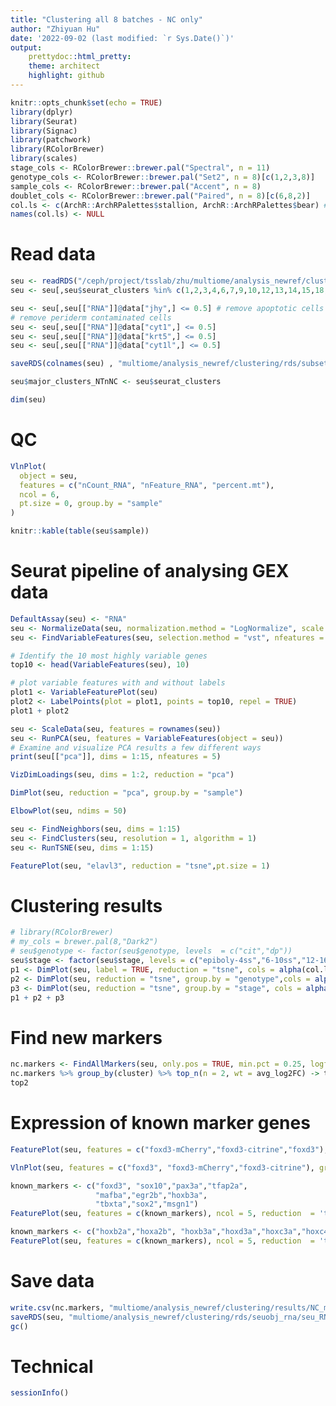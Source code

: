```yaml
---
title: "Clustering all 8 batches - NC only"
author: "Zhiyuan Hu"
date: '2022-09-02 (last modified: `r Sys.Date()`)'
output: 
    prettydoc::html_pretty:
    theme: architect
    highlight: github
---
```


```r
knitr::opts_chunk$set(echo = TRUE)
library(dplyr)
library(Seurat)
library(Signac)
library(patchwork)
library(RColorBrewer)
library(scales)
stage_cols <- RColorBrewer::brewer.pal("Spectral", n = 11)
genotype_cols <- RColorBrewer::brewer.pal("Set2", n = 8)[c(1,2,3,8)]
sample_cols <- RColorBrewer::brewer.pal("Accent", n = 8)
doublet_cols <- RColorBrewer::brewer.pal("Paired", n = 8)[c(6,8,2)]
col.ls <- c(ArchR::ArchRPalettes$stallion, ArchR::ArchRPalettes$bear) # archR color palettes
names(col.ls) <- NULL
```

# Read data

```r
seu <- readRDS("/ceph/project/tsslab/zhu/multiome/analysis_newref/clustering/rds/seuobj_rna/seu_RNAsoupx_NTNC31037.rds")
seu <- seu[,seu$seurat_clusters %in% c(1,2,3,4,6,7,9,10,12,13,14,15,18,21,22,23,24)]

seu <- seu[,seu[["RNA"]]@data["jhy",] <= 0.5] # remove apoptotic cells
# remove periderm contaminated cells
seu <- seu[,seu[["RNA"]]@data["cyt1",] <= 0.5] 
seu <- seu[,seu[["RNA"]]@data["krt5",] <= 0.5]
seu <- seu[,seu[["RNA"]]@data["cyt1l",] <= 0.5]

saveRDS(colnames(seu) , "multiome/analysis_newref/clustering/rds/subsetting_info/cellnames_multiome18k_NC.rds")

seu$major_clusters_NTnNC <- seu$seurat_clusters

dim(seu)
```

# QC

```r
VlnPlot(
  object = seu,
  features = c("nCount_RNA", "nFeature_RNA", "percent.mt"),
  ncol = 6,
  pt.size = 0, group.by = "sample"
)
```

```r
knitr::kable(table(seu$sample))
```

# Seurat pipeline of analysing GEX data

```r
DefaultAssay(seu) <- "RNA"
seu <- NormalizeData(seu, normalization.method = "LogNormalize", scale.factor = 10000)
seu <- FindVariableFeatures(seu, selection.method = "vst", nfeatures = 2000)

# Identify the 10 most highly variable genes
top10 <- head(VariableFeatures(seu), 10)

# plot variable features with and without labels
plot1 <- VariableFeaturePlot(seu)
plot2 <- LabelPoints(plot = plot1, points = top10, repel = TRUE)
plot1 + plot2
```

```r
seu <- ScaleData(seu, features = rownames(seu))
seu <- RunPCA(seu, features = VariableFeatures(object = seu))
# Examine and visualize PCA results a few different ways
print(seu[["pca"]], dims = 1:15, nfeatures = 5)
```

```r
VizDimLoadings(seu, dims = 1:2, reduction = "pca")
```

```r
DimPlot(seu, reduction = "pca", group.by = "sample")
```

```r
ElbowPlot(seu, ndims = 50)
```

```r
seu <- FindNeighbors(seu, dims = 1:15)
seu <- FindClusters(seu, resolution = 1, algorithm = 1)
seu <- RunTSNE(seu, dims = 1:15)

```

```r
FeaturePlot(seu, "elavl3", reduction = "tsne",pt.size = 1)
```

# Clustering results

```r
# library(RColorBrewer)
# my_cols = brewer.pal(8,"Dark2")
# seu$genotype <- factor(seu$genotype, levels  = c("cit","dp"))
seu$stage <- factor(seu$stage, levels = c("epiboly-4ss","6-10ss","12-16ss","18-22ss"))
p1 <- DimPlot(seu, label = TRUE, reduction = "tsne", cols = alpha(col.ls, 0.3))
p2 <- DimPlot(seu, reduction = "tsne", group.by = "genotype",cols = alpha(genotype_cols, 0.4), pt.size = 0.5)
p3 <- DimPlot(seu, reduction = "tsne", group.by = "stage", cols = alpha(stage_cols[c(2,5,8,10)], 0.4), pt.size = 0.5)
p1 + p2 + p3
```

# Find new markers

```r
nc.markers <- FindAllMarkers(seu, only.pos = TRUE, min.pct = 0.25, logfc.threshold = 0.25)
nc.markers %>% group_by(cluster) %>% top_n(n = 2, wt = avg_log2FC) -> top2
top2
```

# Expression of known marker genes

```r
FeaturePlot(seu, features = c("foxd3-mCherry","foxd3-citrine","foxd3"), pt.size = 0.1, ncol = 3,  reduction  = 'tsne')
```
```r
VlnPlot(seu, features = c("foxd3", "foxd3-mCherry","foxd3-citrine"), group.by =  "sample")
```


```r
known_markers <- c("foxd3", "sox10","pax3a","tfap2a",
                   "mafba","egr2b","hoxb3a",
                   "tbxta","sox2","msgn1")
FeaturePlot(seu, features = c(known_markers), ncol = 5, reduction  = 'tsne')
```

```r
known_markers <- c("hoxb2a","hoxa2b", "hoxb3a","hoxd3a","hoxc3a","hoxc4a","hoxb4a","hoxc6b","hoxb7a","hoxb10a")
FeaturePlot(seu, features = c(known_markers), ncol = 5, reduction  = 'tsne')
```

# Save data

```r
write.csv(nc.markers, "multiome/analysis_newref/clustering/results/NC_markers_RNAsoupx.csv")
saveRDS(seu, "multiome/analysis_newref/clustering/rds/seuobj_rna/seu_RNAsoupx_NC.rds")
gc()
```

# Technical

```r
sessionInfo()
```
